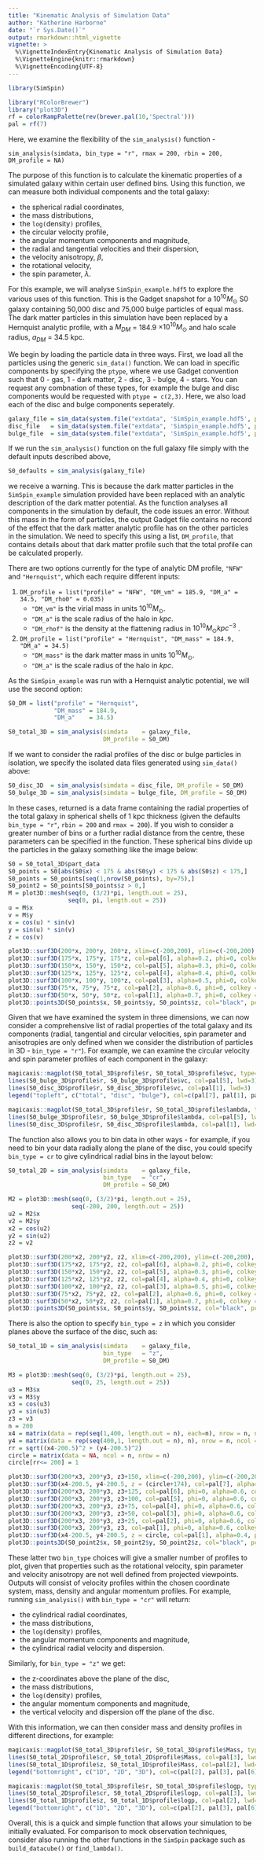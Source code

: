 ```yaml
---
title: "Kinematic Analysis of Simulation Data"
author: "Katherine Harborne"
date: "`r Sys.Date()`"
output: rmarkdown::html_vignette
vignette: >
  %\VignetteIndexEntry{Kinematic Analysis of Simulation Data}
  %\VignetteEngine{knitr::rmarkdown}
  %\VignetteEncoding{UTF-8}
---
```


``` r
library(SimSpin)
```

``` r
library("RColorBrewer")
library("plot3D")
rf = colorRampPalette(rev(brewer.pal(10,'Spectral')))
pal = rf(7)
```

Here, we examine the flexibility of the `sim_analysis()` function - 

`sim_analysis(simdata, bin_type = "r", rmax = 200, rbin = 200, DM_profile = NA)`

The purpose of this function is to calculate the kinematic properties of a simulated galaxy within certain user defined bins. Using this function, we can measure both individual components and the total galaxy:

* the spherical radial coordinates,
* the mass distributions,
* the `log(`density`)` profiles,
* the circular velocity profile,
* the angular momentum components and magnitude,
* the radial and tangential velocities and their dispersion,
* the velocity anisotropy, $\beta$,
* the rotational velocity,
* the spin parameter, $\lambda$.

For this example, we will analyse `SimSpin_example.hdf5` to explore the various uses of this function. This is the Gadget snapshot for a $10^{10} M_{\odot}$ S0 galaxy containing 50,000 disc and 75,000 bulge particles of equal mass. The dark matter particles in this simulation have been replaced by a Hernquist analytic profile, with a $M_{DM}$ = 184.9 $\times 10^{10} M_{\odot}$ and halo scale radius, $a_{DM}$ = 34.5 kpc. 

We begin by loading the particle data in three ways. First, we load all the particles using the generic `sim_data()` function. We can load in specific components by specifying the `ptype`, where we use Gadget convention such that 0 - gas, 1 - dark matter, 2 - disc, 3 - bulge, 4 - stars. You can request any combnation of these types, for example the bulge and disc components would be requested with `ptype = c(2,3)`. Here, we also load each of the disc and bulge components seperately.

``` r
galaxy_file = sim_data(system.file("extdata", 'SimSpin_example.hdf5', package="SimSpin"))
disc_file   = sim_data(system.file("extdata", 'SimSpin_example.hdf5', package="SimSpin"), ptype = 2)
bulge_file  = sim_data(system.file("extdata", 'SimSpin_example.hdf5', package="SimSpin"), ptype = 3)
```

If we run the `sim_analysis()` function on the full galaxy file simply with the default inputs described above, 

``` r
S0_defaults = sim_analysis(galaxy_file)
```

we receive a warning. This is because the dark matter particles in the `SimSpin_example` simulation provided have been replaced with an analytic description of the dark matter potential. As the function analyses all components in the simulation by default, the code issues an error. Without this mass in the form of particles, the output Gadget file contains no record of the effect that the dark matter analytic profile has on the other particles in the simulation. We need to specify this using a list, `DM_profile`, that contains details about that dark matter profile such that the total profile can be calculated properly. 

There are two options currently for the type of analytic DM profile, `"NFW"` and `"Hernquist"`, which each require different inputs:

1. `DM_profile = list("profile" = "NFW", "DM_vm" = 185.9, "DM_a" = 34.5, "DM_rho0" = 0.035)` 
    * `"DM_vm"` is the virial mass in units $10^{10} M_{\odot}$.
    * `"DM_a"` is the scale radius of the halo in $kpc$.
    * `"DM_rhof"` is the density at the flattening radius in $10^{10} M_{\odot} kpc^{-3}$ .

1. `DM_profile = list("profile" = "Hernquist", "DM_mass" = 184.9, "DM_a" = 34.5)`
    * `"DM_mass"` is the dark matter mass in units $10^{10} M_{\odot}$.
    * `"DM_a"` is the scale radius of the halo in $kpc$.

As the `SimSpin_example` was run with a Hernquist analytic potential, we will use the second option:

``` r
S0_DM = list("profile" = "Hernquist",
             "DM_mass" = 184.9, 
             "DM_a"    = 34.5)

S0_total_3D = sim_analysis(simdata    = galaxy_file,
                           DM_profile = S0_DM)
```

If we want to consider the radial profiles of the disc or bulge particles in isolation, we specify the isolated data files generated using `sim_data()` above:

``` r
S0_disc_3D  = sim_analysis(simdata = disc_file, DM_profile = S0_DM)
S0_bulge_3D = sim_analysis(simdata = bulge_file, DM_profile = S0_DM)
```

In these cases, returned is a data frame containing the radial properties of the total galaxy in spherical shells of 1 kpc thickness (given the defaults `bin_type = "r"`, `rbin = 200` and `rmax = 200`). If you wish to consider a greater number of bins or a further radial distance from the centre, these parameters can be specified in the function. These spherical bins divide up the particles in the galaxy something like the image below: 

```r
S0 = S0_total_3D$part_data
S0_points = S0[abs(S0$x) < 175 & abs(S0$y) < 175 & abs(S0$z) < 175,]
S0_points = S0_points[seq(1,nrow(S0_points), by=75),]
S0_point2 = S0_points[S0_points$z > 0,]
M = plot3D::mesh(seq(0, (3/2)*pi, length.out = 25),
                 seq(0, pi, length.out = 25))
u = M$x 
v = M$y
x = cos(u) * sin(v)
y = sin(u) * sin(v)
z = cos(v)

plot3D::surf3D(200*x, 200*y, 200*z, xlim=c(-200,200), ylim=c(-200,200), zlim=c(-200,200), col=pal[7], alpha=0.1, phi=0, colkey = FALSE, bty="b")
plot3D::surf3D(175*x, 175*y, 175*z, col=pal[6], alpha=0.2, phi=0, colkey = FALSE, bty="b", add=TRUE)
plot3D::surf3D(150*x, 150*y, 150*z, col=pal[5], alpha=0.3, phi=0, colkey = FALSE, bty="b", add=TRUE)
plot3D::surf3D(125*x, 125*y, 125*z, col=pal[4], alpha=0.4, phi=0, colkey = FALSE, bty="b", add=TRUE)
plot3D::surf3D(100*x, 100*y, 100*z, col=pal[3], alpha=0.5, phi=0, colkey = FALSE, bty="b", add=TRUE)
plot3D::surf3D(75*x, 75*y, 75*z, col=pal[2], alpha=0.6, phi=0, colkey = FALSE, bty="b", add=TRUE)
plot3D::surf3D(50*x, 50*y, 50*z, col=pal[1], alpha=0.7, phi=0, colkey = FALSE, bty="b", add=TRUE)
plot3D::points3D(S0_points$x, S0_points$y, S0_points$z, col="black", pch=16, alpha=0.8, add=TRUE)

```

Given that we have examined the system in three dimensions, we can now consider a comprehensive list of radial properties of the total galaxy and its components (radial, tangential and circular velocities, spin parameter and anisotropies are only defined when we consider the distribution of particles in 3D - `bin_type = "r"`).  For example, we can examine the circular velocity and spin parameter profiles of each component in the galaxy:

```r
magicaxis::magplot(S0_total_3D$profile$r, S0_total_3D$profile$vc, type="l", col=pal[7], lwd=3, xlim = c(0,30), ylim = c(0,250), xlab="radius, kpc", ylab=expression("V"[C]*", km s"^-1))
lines(S0_bulge_3D$profile$r, S0_bulge_3D$profile$vc, col=pal[5], lwd=3)
lines(S0_disc_3D$profile$r, S0_disc_3D$profile$vc, col=pal[1], lwd=3)
legend("topleft", c("total", "disc", "bulge"), col=c(pal[7], pal[1], pal[5]), lty=c(1,1,1), bty="n", lwd=c(3,3,3))

magicaxis::magplot(S0_total_3D$profile$r, S0_total_3D$profile$lambda, type="l", col=pal[7], lwd=3, xlim = c(0,30), ylim=c(0, 0.5), xlab="radius, kpc", ylab=expression(paste(lambda)))
lines(S0_bulge_3D$profile$r, S0_bulge_3D$profile$lambda, col=pal[5], lwd=3)
lines(S0_disc_3D$profile$r, S0_disc_3D$profile$lambda, col=pal[1], lwd=3)

```

The function also allows you to bin data in other ways - for example, if you need to bin your data radially along the plane of the disc, you could specify `bin_type = cr` to give cylindrical radial bins in the layout below:

``` r
S0_total_2D = sim_analysis(simdata    = galaxy_file,
                           bin_type   = "cr", 
                           DM_profile = S0_DM)
```

```r
M2 = plot3D::mesh(seq(0, (3/2)*pi, length.out = 25),
                  seq(-200, 200, length.out = 25))
u2 = M2$x
v2 = M2$y
x2 = cos(u2)
y2 = sin(u2)
z2 = v2

plot3D::surf3D(200*x2, 200*y2, z2, xlim=c(-200,200), ylim=c(-200,200), zlim=c(-200,200), col=pal[7], alpha=0.1, phi=0, colkey = FALSE, bty="b")
plot3D::surf3D(175*x2, 175*y2, z2, col=pal[6], alpha=0.2, phi=0, colkey = FALSE, bty="b", add=TRUE)
plot3D::surf3D(150*x2, 150*y2, z2, col=pal[5], alpha=0.3, phi=0, colkey = FALSE, bty="b", add=TRUE)
plot3D::surf3D(125*x2, 125*y2, z2, col=pal[4], alpha=0.4, phi=0, colkey = FALSE, bty="b", add=TRUE)
plot3D::surf3D(100*x2, 100*y2, z2, col=pal[3], alpha=0.5, phi=0, colkey = FALSE, bty="b", add=TRUE)
plot3D::surf3D(75*x2, 75*y2, z2, col=pal[2], alpha=0.6, phi=0, colkey = FALSE, bty="b", add=TRUE)
plot3D::surf3D(50*x2, 50*y2, z2, col=pal[1], alpha=0.7, phi=0, colkey = FALSE, bty="b", add=TRUE)
plot3D::points3D(S0_points$x, S0_points$y, S0_points$z, col="black", pch=16, alpha=0.8, add=TRUE)

```

There is also the option to specify `bin_type = z` in which you consider planes above the surface of the disc, such as:

``` r
S0_total_1D = sim_analysis(simdata    = galaxy_file,
                           bin_type   = "z", 
                           DM_profile = S0_DM)
```

```r
M3 = plot3D::mesh(seq(0, (3/2)*pi, length.out = 25),
                  seq(0, 25, length.out = 25))
u3 = M3$x
v3 = M3$y
x3 = cos(u3)
y3 = sin(u3)
z3 = v3
n = 200
x4 = matrix(data = rep(seq(1,400, length.out = n), each=n), nrow = n, ncol = n)
y4 = matrix(data = rep(seq(400,1, length.out = n), n), nrow = n, ncol = n)
rr = sqrt((x4-200.5)^2 + (y4-200.5)^2)
circle = matrix(data = NA, ncol = n, nrow = n)
circle[rr<= 200] = 1

plot3D::surf3D(200*x3, 200*y3, z3+150, xlim=c(-200,200), ylim=c(-200,200), zlim=c(0,200), col=pal[7], alpha=0.4, phi=0, colkey = FALSE, bty="b")
plot3D::surf3D(x4-200.5, y4-200.5, z = (circle+174), col=pal[7], alpha=0.4, phi=0, colkey = FALSE, add=TRUE)
plot3D::surf3D(200*x3, 200*y3, z3+125, col=pal[6], phi=0, alpha=0.6, colkey = FALSE, bty="b", add=TRUE)
plot3D::surf3D(200*x3, 200*y3, z3+100, col=pal[5], phi=0, alpha=0.6, colkey = FALSE, bty="b", add=TRUE)
plot3D::surf3D(200*x3, 200*y3, z3+75, col=pal[4], phi=0, alpha=0.6, colkey = FALSE, bty="b", add=TRUE)
plot3D::surf3D(200*x3, 200*y3, z3+50, col=pal[3], phi=0, alpha=0.6, colkey = FALSE, bty="b", add=TRUE)
plot3D::surf3D(200*x3, 200*y3, z3+25, col=pal[2], phi=0, alpha=0.6, colkey = FALSE, bty="b", add=TRUE)
plot3D::surf3D(200*x3, 200*y3, z3, col=pal[1], phi=0, alpha=0.6, colkey = FALSE, bty="b", add=TRUE)
plot3D::surf3D(x4-200.5, y4-200.5, z = circle, col=pal[1], alpha=0.4, phi=0, colkey = FALSE, add=TRUE)
plot3D::points3D(S0_point2$x, S0_point2$y, S0_point2$z, col="black", pch=16, alpha=0.8, add=TRUE)

```

These latter two `bin_type` choices will give a smaller number of profiles to plot, given that properties such as the rotational velocity, spin parameter and velocity anisotropy are not well defined from projected viewpoints. Outputs will consist of velocity profiles within the chosen coordinate system, mass, density and angular momentum profiles. For example, running `sim_analysis()` with `bin_type = "cr"` will return: 

* the cylindrical radial coordinates,
* the mass distributions,
* the `log(`density`)` profiles,
* the angular momentum components and magnitude,
* the cylindrical radial velocity and dispersion.

Similarly, for `bin_type = "z"` we get:

* the z-coordinates above the plane of the disc,
* the mass distributions,
* the `log(`density`)` profiles,
* the angular momentum components and magnitude,
* the vertical velocity and dispersion off the plane of the disc.

With this information, we can then consider mass and density profiles in different directions, for example:

```r
magicaxis::magplot(S0_total_3D$profile$r, S0_total_3D$profile$Mass, type="l", col=pal[6], lwd=3, xlim = c(0,30), xlab="radius, kpc", ylab=expression("Mass, 10"^10 *" M"['\u0298']))
lines(S0_total_2D$profile$cr, S0_total_2D$profile$Mass, col=pal[3], lwd=3)
lines(S0_total_1D$profile$z, S0_total_1D$profile$Mass, col=pal[2], lwd=3)
legend("bottomright", c("1D", "2D", "3D"), col=c(pal[2], pal[3], pal[6]), lty=c(1,1,1), bty="n", lwd=c(3,3,3))

magicaxis::magplot(S0_total_3D$profile$r, S0_total_3D$profile$logp, type="l", col=pal[6], lwd=3, xlim = c(0,30), xlab="radius, kpc", ylab=expression("log"[10]*"("*paste(rho)*"), 10"^10 *" M"['\u0298']*" kpc"^{-3}))
lines(S0_total_2D$profile$cr, S0_total_2D$profile$logp, col=pal[3], lwd=3)
lines(S0_total_1D$profile$z, S0_total_1D$profile$logp, col=pal[2], lwd=3)
legend("bottomright", c("1D", "2D", "3D"), col=c(pal[2], pal[3], pal[6]), lty=c(1,1,1), bty="n", lwd=c(3,3,3))

```

Overall, this is a quick and simple function that allows your simulation to be initially evaluated. For comparison to mock observation techniques, consider also running the other functions in the `SimSpin` package such as `build_datacube()` or `find_lambda()`.
